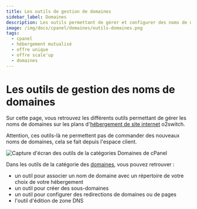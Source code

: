 ```yaml
---
title: Les outils de gestion de domaines
sidebar_label: Domaines
description: Les outils permettant de gérer et configurer des noms de domaines sur les hébergements web o2switch
image: /img/docs/cpanel/domaines/outils-domaines.png
tags:
  - cpanel
  - hébergement mutualisé
  - offre unique
  - offre scale'up
  - domaines
---
```


# Les outils de gestion des noms de domaines

Sur cette page, vous retrouvez les différents outils permettant de gérer les noms de domaines sur les plans
d'[hébergement de site internet](https://www.o2switch.fr/hebergement-illimite/) o2switch.

Attention, ces outils-là ne permettent pas de commander des nouveaux noms de domaines, cela se fait depuis
l'espace client.

<Image
    src="/img/docs/cpanel/domaines/outils-domaines.png"
    alt="Capture d'écran des outils de la catégories Domaines de cPanel"
    caption="Capture d'écran de la rubrique des noms de domaines dans l'interface technique"
    title="Les outils de gestions des domaines" />

Dans les outils de la catégorie des [domaines](https://clients.o2switch.fr/domaine/prix-domaines), vous pouvez retrouver :
  * un outil pour associer un nom de domaine avec un répertoire de votre choix de votre hébergement
  * un outil pour créer des sous-domaines
  * un outil pour configurer des redirections de domaines ou de pages
  * l'outil d'édition de zone DNS

<ToolCard tool="domains" />

<ToolCard tool="subdomains" />

<ToolCard tool="zone_editor" />

<ToolCard tool="redirects" />
